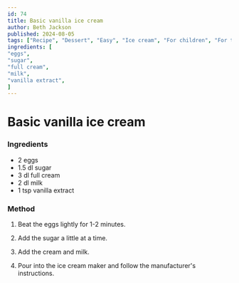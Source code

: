 ```yaml
---
id: 74
title: Basic vanilla ice cream
author: Beth Jackson
published: 2024-08-05
tags: ["Recipe", "Dessert", "Easy", "Ice cream", "For children", "For the freezer", "Make ahead", "Treat"]
ingredients: [
"eggs",
"sugar",
"full cream",
"milk",
"vanilla extract",
]
---
```


# Basic vanilla ice cream

<BlogTextWrapper>

### Ingredients

- 2 eggs
- 1.5 dl sugar
- 3 dl full cream
- 2 dl milk
- 1 tsp vanilla extract

</BlogTextWrapper>

<BlogTextWrapper>

### Method

1. Beat the eggs lightly for 1-2 minutes.

2. Add the sugar a little at a time.

3. Add the cream and milk.

4. Pour into the ice cream maker and follow the manufacturer's instructions.

</BlogTextWrapper>

<ClickableTags tags={tags} />
